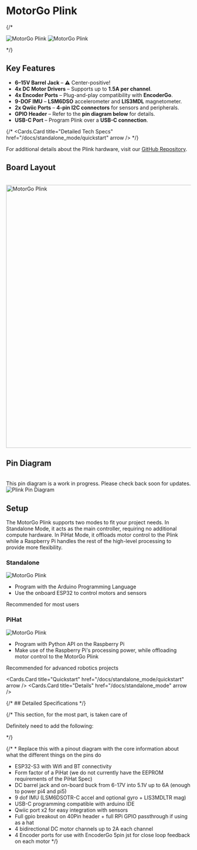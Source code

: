 


# MotorGo Plink
{/* <TwoColumns>

<Column>
<Image src="../assets/plink_welcome.gif" alt="MotorGo Plink" width={400} height={400} />

</Column>

<Column>
<Image src="../assets/plink.png" alt="MotorGo Plink" width={1824} height={1472} />


</Column>

</TwoColumns> */}

## Key Features

- **6–15V Barrel Jack** – ⚠️ Center-positive!
- **4x DC Motor Drivers** – Supports up to **1.5A per channel**.
- **4x Encoder Ports** – Plug-and-play compatibility with **EncoderGo**.
- **9-DOF IMU** – **LSM6DSO** accelerometer and **LIS3MDL** magnetometer.
- **2x Qwiic Ports** – **4-pin I2C connectors** for sensors and peripherals.
- **GPIO Header** – Refer to the **pin diagram below** for details.
- **USB-C Port** – Program Plink over a **USB-C connection**.


{/* <Cards.Card
    title="Detailed Tech Specs"
    href="/docs/standalone_mode/quickstart"
    arrow
  /> */}

For additional details about the Plink hardware, visit our [GitHub Repository](https://github.com/Every-Flavor-Robotics/motorgo-plink-hardware).




## Board Layout
<br />


<div style={{ textAlign: 'center' }}>
  <img
    src="../assets/plink_layout.png"
    alt="MotorGo Plink"
    width="870"
    height="716"
  />
</div>



## Pin Diagram
<br />

<Callout type="warning" >
    This pin diagram is a work in progress. Please check back soon for updates.
</Callout>
<br />

<Image src="../assets/plink_pin_diagram.png" alt="Plink Pin Diagram" width={1720} height={946} />


## Setup
The MotorGo Plink supports two modes to fit your project needs. In Standalone Mode, it acts as the main controller, requiring no additional compute hardware. In PiHat Mode, it offloads motor control to the Plink while a Raspberry Pi handles the rest of the high-level processing to provide more flexibility.
<TwoColumns>

<Column>


### Standalone

<Image src="../assets/boaty_cad.png" alt="MotorGo Plink" width={891} height={694} />



* Program with the Arduino Programming Language
* Use the onboard ESP32 to control motors and sensors


<Callout type="info" >
    Recommended for most users
</Callout>

</Column>

<Column>

### PiHat


<Image src="../assets/slam_lego_bot.png" alt="MotorGo Plink" width={1000} height={1000} />

* Program with Python API on the Raspberry Pi
* Make use of the Raspberry Pi's processing power, while offloading motor control to the MotorGo Plink


<Callout type="info" >
    Recommended for advanced robotics projects

</Callout>

</Column>

</TwoColumns>

<TwoColumns>

<Column>

<Cards>

  <Cards.Card
    title="Quickstart"
    href="/docs/standalone_mode/quickstart"
    arrow
  />
  <Cards.Card
    title="Details"
    href="/docs/standalone_mode"
    arrow
  />

</Cards>

</Column>

<Column>

<Cards>
  <Cards.Card
    title="Quickstart"
    href="/docs/pihat_mode/quickstart"
    arrow
  />
  <Cards.Card
    title="Details"
    href="/docs/pihat_mode"
    arrow
  />

</Cards>

</Column>

</TwoColumns>


{/* ## Detailed Specifications */}


{/*
This section, for the most part, is taken care of

Definitely need to add the following:

*/}

{/* * Replace this with a pinout diagram with the core information about what the different things on the pins do
* ESP32-S3 with Wifi and BT connectivity
* Form factor of a PiHat (we do not currently have the EEPROM requirements of the PiHat Spec)
* DC barrel jack and on-board buck from 6-17V into 5.1V up to 6A (enough to power pi4 and pi5)
* 9 dof IMU (LSM6DSOTR-C accel and optional gyro + LIS3MDLTR mag)
* USB-C programming compatible with arduino IDE
* Qwiic port x2 for easy integration with sensors
* Full gpio breakout on 40Pin header + full RPi GPIO passthrough if using as a hat
* 4 bidirectional DC motor channels up to 2A each channel
* 4 Encoder ports for use with EncoderGo 5pin jst for close loop feedback on each motor */}